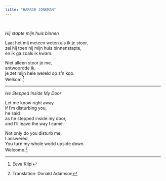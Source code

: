 ```yaml
---
title: "HARRIE JONKMAN"
---
```


<br>

*Hij stapte mijn huis binnen*

Laat het mij meteen weten als ik je stoor,\
zei hij toen hij mijn huis binnenstapte,\
en ik ga zoals ik kwam.

Niet alleen stoor je me,\
antwoordde ik,\
je zet mijn hele wereld op z'n kop.\
Welkom.[^1]

[^1]: Eeva Kilpi

------------------------------------------------------------------------

*He Stepped Inside My Door*

Let me know right away\
if I'm disturbing you,\
he said\
as he stepped inside my door,\
and I'll leave the way I came.

Not only do you disturb me,\
I answered,\
You turn my whole world upside down.\
Welcome.[^2]

[^2]: Translation: Donald Adamson
